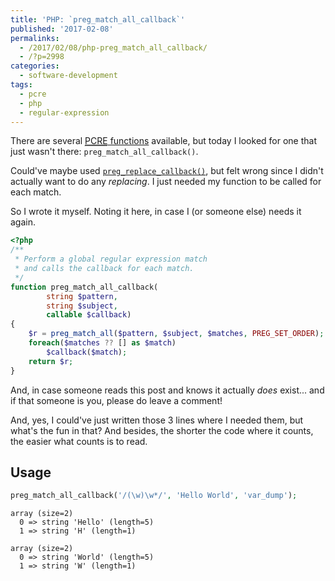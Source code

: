 ---
title: 'PHP: `preg_match_all_callback`'
published: '2017-02-08'
permalinks:
  - /2017/02/08/php-preg_match_all_callback/
  - /?p=2998
categories:
  - software-development
tags:
  - pcre
  - php
  - regular-expression
---

There are several <a href="http://php.net/manual/ref.pcre.php"><abbr title="Regular Expressions (Perl-Compatible)">PCRE</abbr> functions</a> available, but today I looked for one that just wasn't there: `preg_match_all_callback()`.

Could've maybe used <a href="http://php.net/manual/function.preg-replace-callback.php">`preg_replace_callback()`</a>, but felt wrong since I didn't actually want to do any <em>replacing</em>. I just needed my function to be called for each match.

So I wrote it myself. Noting it here, in case I (or someone else) needs it again.

```php
<?php
/**
 * Perform a global regular expression match
 * and calls the callback for each match.
 */
function preg_match_all_callback(
        string $pattern,
        string $subject,
        callable $callback)
{
    $r = preg_match_all($pattern, $subject, $matches, PREG_SET_ORDER);
    foreach($matches ?? [] as $match)
        $callback($match);
    return $r;
}
```

And, in case someone reads this post and knows it actually <em>does</em> exist... and if that someone is you, please do leave a comment!

And, yes, I could've just written those 3 lines where I needed them, but what's the fun in that? And besides, the shorter the code where it counts, the easier what counts is to read.

## Usage

```php
preg_match_all_callback('/(\w)\w*/', 'Hello World', 'var_dump');
```

```
array (size=2)
  0 => string 'Hello' (length=5)
  1 => string 'H' (length=1)

array (size=2)
  0 => string 'World' (length=5)
  1 => string 'W' (length=1)
```
